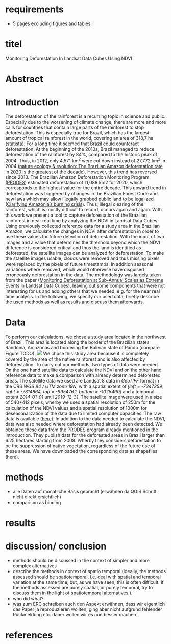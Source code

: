 # requirements
- 5 pages excluding figures and tables 

# titel 
Monitoring Deforestation In Landsat Data Cubes Using NDVI

# Abstract

# Introduction 
The deforestation of the rainforest is a recurring topic in science and public. 
Especially due to the worsening of climate change, there are more and more calls for countries that contain large parts of the rainforest to stop deforestation. 
This is especially true for Brazil, which has the largest amount of tropical rainforest in the world, covering an area of 318,7 ha ([statista](https://de.statista.com/statistik/daten/studie/1184216/umfrage/die-zehn-laender-mit-der-groessten-flaeche-tropischer-regenwaelder/)). 
For a long time it seemed that Brazil could counteract deforestation. 
At the beginning of the 2010s, Brazil managed to reduce deforestation of the rainforest by 84%, compared to the historic peak of 2004. 
Thus, in 2012, only 4,571 km^2^ were cut down instead of 27,772 km^2^ in 2004 ([nature ecology & evolution: The Brazilian Amazon deforestation rate in 2020 is the greatest of the decade](https://doi.org/10.1038/s41559-020-01368-x)).
However, this trend has reversed since 2013.
The Brazilian Amazon Deforestation Monitoring Program ([PRODES](http://www.obt.inpe.br/OBT/assuntos/programas/amazonia/prodes)) estimated deforestation of 11,088 km2 for 2020, which corresponds to the highest value for the entire decade. 
This upward trend in deforestation was triggered by changes in the Brazilian Forest Code and new laws which may allow illegally grabbed public land to be legalized ([Clarifying Amazonia's burning crisis](https://doi.org/10.1111/gcb.14872)).
Thus, illegal clearing of the rainforest, which is mostly difficult to record, occurs again and again. 
With this work we present a tool to capture deforestation of the Brazilian rainforest in near real time by analyzing the NDVI in Landsat Data Cubes. 
Using previously collected reference data for a study area in the Brazilian Amazon, we calculate the changes in NDVI after deforestation in order to use these values for future detection of deforestation. 
With the input of two images and a value that determines the threshold beyond which the NDVI difference is considered critical and thus the land is identified as deforested, the satellite images can be analyzed for deforestation. 
To make the staellite images usable, clouds were removed and thus missing pixels were replaced by the pixels of future timestamps. 
In addition seasonal variations where removed, which would otherwise have disguised erroneously deforestation in the data. 
The methodology was largely taken from the paper ([Monitoring Deforestation at Sub-Annual Scales as Extreme Events in Landsat Data Cubes ](https://doi.org/10.3390/rs8080651)), leaving out some components that were not interesting for us and adding others that we needed, e.g. for the near real time analysis. 
In the following, we specify our used data, briefly describe the used methods as well as results and discuss them afterwards. 

# Data
To perform our calculations, we chose a study area located in the northwest of Brazil. 
This area is located along the border of the Brazilian states Randônia, Amazonas and bordering the Bolivian state of Pando (compare Figure TODO). 
![](dataStudyArea.png) 
We chose this study area because it is completely covered by the area of the native rainforest and is also affected by deforestation. 
To carry out our methods, two types of data were needed. 
On the one hand satellite data to calculate the NDVI and on the other hand reference data to make a comparison with already determined deforested areas. 
The satellite data we used are Landsat 8 data in *GeoTIFF* format in the CRS *WGS 84 / UTM zone 19N*, with a spatial extent of *[left = -7347259, right = -7314864, top = -995476.1, bottom = -1025490]* and a temporal extent *2014-01-01* until *2019-12-31*.
The satellite image were used in a size of 540*412 pixels, wherby we used a spatial resolution of 250m for the calculation of the NDVI values and a spatial resolution of 1000m for deseasonalization of the data due to limited computer capacities.
The raw data is available ([here](https://uni-muenster.sciebo.de/s/yvFiuWGqG7riliA/download)).
In addition to the data needed to calculate the NDVI, data was also needed where deforestation had already been detected. 
We obtained these data from the PRODES program already mentioned in the introduction. 
They publish data for the deforested areas in Brazil larger than 6.25 hectares starting from 2008. 
Wherby they considers deforestation to be the suppression of native vegetation, regardless of the future use of these areas.
We have downloaded the corresponding data as shapefiles ([here](http://terrabrasilis.dpi.inpe.br/geonetwork/srv/eng/catalog.search#/metadata/b75b83db-8026-43f9-9537-ee1dfa308158)). 

# methods 
- alle Daten auf monatliche Basis gebracht (erwähnen da QGIS Schritt nicht direkt ersichtlich) 
- comparison as binding 

# results 

# discussion/ conclusion
- methods should be discussed in the context of simpler and more complex alternatives 
- describe the methods in context of spatio temporal (Ideally, the methods assessed should be spatiotemporal, i.e. deal with spatial and temporal variation at the same time, but, as we have seen, this is often difficult. If the methods assessed are purely spatial, or purely temporal, try to discuss them in the light of spatiotemporal alternatives.). 
- who did what? 
- was zum ERC schreiben auch den Aspekt erwähnen, dass wir eigentlich das Paper ja reproduzieren wollten, ging aber nicht aufgrund fehlender Rückmeldung etc. daher wollen wir es nun besser machen

# references 